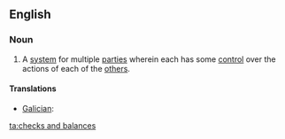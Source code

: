 ==English==
{{wikipedia}}

===Noun===
{{en-plural noun|[[check]]s [[and]] [[balance]]s}}

# {{idiomatic|politics}} A [[system]] for multiple [[party|parties]] wherein each has some [[control]] over the actions of each of the [[other]]s.

====Translations====
{{trans-top|system for multiple parties}}
* [[Galician]]: {{t-|gl|pesos e contrapesos|m|p}}
{{trans-mid}}
{{trans-bottom}}

[[ta:checks and balances]]